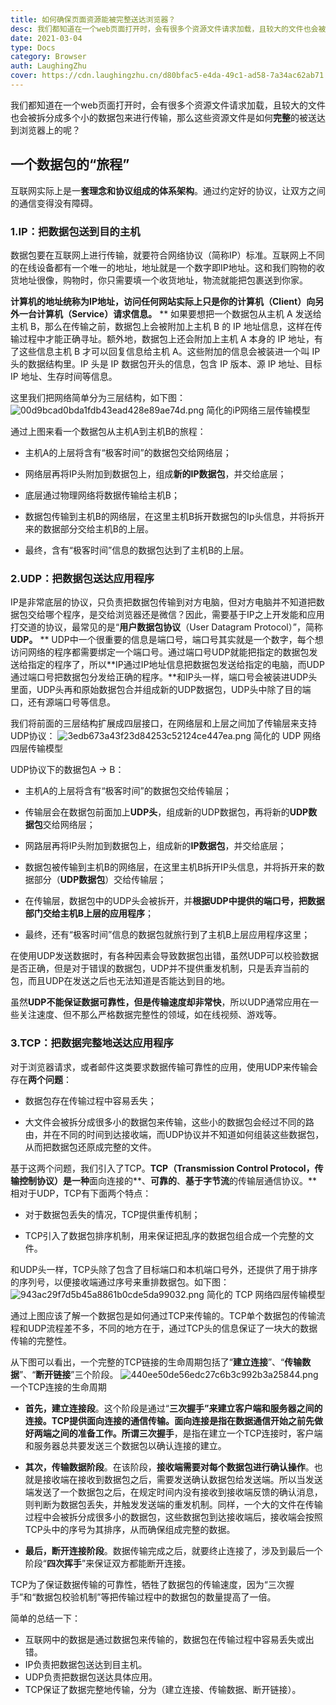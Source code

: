 ```yaml
---
title: 如何确保页面资源能被完整送达浏览器？
desc: 我们都知道在一个web页面打开时，会有很多个资源文件请求加载，且较大的文件也会被拆分成多个小的数据包来进行传输，那么这些资源文件是如何完整的被送达到浏览器上的呢？
date: 2021-03-04
type: Docs
category: Browser
auth: LaughingZhu
cover: https://cdn.laughingzhu.cn/d80bfac5-e4da-49c1-ad58-7a34ac62ab71.png
---
```


我们都知道在一个web页面打开时，会有很多个资源文件请求加载，且较大的文件也会被拆分成多个小的数据包来进行传输，那么这些资源文件是如何**完整**的被送达到浏览器上的呢？

## 一个数据包的“旅程”

互联网实际上是一**套理念和协议组成的体系架构**。通过约定好的协议，让双方之间的通信变得没有障碍。

### 1.IP：把数据包送到目的主机

数据包要在互联网上进行传输，就要符合网络协议（简称IP）标准。互联网上不同的在线设备都有一个唯一的地址，地址就是一个数字即IP地址。这和我们购物的收货地址很像，购物时，你只需要填一个收货地址，物流就能把包裹送到你家。

**计算机的地址统称为IP地址，访问任何网站实际上只是你的计算机（Client）向另外一台计算机（Service）请求信息。**
\*\*
如果要想把一个数据包从主机 A 发送给主机 B，那么在传输之前，数据包上会被附加上主机 B 的 IP 地址信息，这样在传输过程中才能正确寻址。额外地，数据包上还会附加上主机 A 本身的 IP 地址，有了这些信息主机 B 才可以回复信息给主机 A。这些附加的信息会被装进一个叫 IP 头的数据结构里。IP 头是 IP 数据包开头的信息，包含 IP 版本、源 IP 地址、目标 IP 地址、生存时间等信息。

这里我们把网络简单分为三层结构，如下图：
![00d9bcad0bda1fdb43ead428e89ae74d.png](https://cdn.laughingzhu.cn/1611281584087-f3d58693-3b12-4fe8-9d4a-a43e07837384.png)
简化的iP网络三层传输模型

通过上图来看一个数据包从主机A到主机B的旅程：

- 主机A的上层将含有“极客时间”的数据包交给网络层；

- 网络层再将IP头附加到数据包上，组成**新的IP数据包**，并交给底层；

- 底层通过物理网络将数据传输给主机B；

- 数据包传输到主机B的网络层，在这里主机B拆开数据包的Ip头信息，并将拆开来的数据部分交给主机B的上层。

- 最终，含有“极客时间”信息的数据包达到了主机B的上层。

### 2.UDP：把数据包送达应用程序

IP是非常底层的协议，只负责把数据包传输到对方电脑，但对方电脑并不知道把数据包交给哪个程序，是交给浏览器还是微信？因此，需要基于IP之上开发能和应用打交道的协议，最常见的是“**用户数据包协议**（User Datagram Protocol）”，简称**UDP。**
**
UDP中一个很重要的信息是端口号，端口号其实就是一个数字，每个想访问网络的程序都需要绑定一个端口号。通过端口号UDP就能把指定的数据包发送给指定的程序了，所以**IP通过IP地址信息把数据包发送给指定的电脑，而UDP通过端口号把数据包分发给正确的程序。\*\*和IP头一样，端口号会被装进UDP头里面，UDP头再和原始数据包合并组成新的UDP数据包，UDP头中除了目的端口，还有源端口号等信息。

我们将前面的三层结构扩展成四层接口，在网络层和上层之间加了传输层来支持UDP协议：
![3edb673a43f23d84253c52124ce447ea.png](https://cdn.laughingzhu.cn/1611283007077-99d349ae-9efe-42b3-890f-192ca3906013.png)
简化的 UDP 网络四层传输模型

UDP协议下的数据包A -> B：

- 主机A的上层将含有“极客时间”的数据包交给传输层；

- 传输层会在数据包前面加上**UDP头**，组成新的UDP数据包，再将新的**UDP数据包**交给网络层；

- 网路层再将IP头附加到数据包上，组成新的**IP数据包**，并交给底层；

- 数据包被传输到主机B的网络层，在这里主机B拆开IP头信息，并将拆开来的数据部分（**UDP数据包**）交给传输层；

- 在传输层，数据包中的UDP头会被拆开，并**根据UDP中提供的端口号，把数据部门交给主机B上层的应用程序**；

- 最终，还有“极客时间”信息的数据包就旅行到了主机B上层应用程序这里；

在使用UDP发送数据时，有各种因素会导致数据包出错，虽然UDP可以校验数据是否正确，但是对于错误的数据包，UDP并不提供重发机制，只是丢弃当前的包，而且UDP在发送之后也无法知道是否能达到目的地。

虽然**UDP不能保证数据可靠性，但是传输速度却非常快**，所以UDP通常应用在一些关注速度、但不那么严格数据完整性的领域，如在线视频、游戏等。

### 3.TCP：把数据完整地送达应用程序

对于浏览器请求，或者邮件这类要求数据传输可靠性的应用，使用UDP来传输会存在**两个问题**：

- 数据包存在传输过程中容易丢失；

- 大文件会被拆分成很多小的数据包来传输，这些小的数据包会经过不同的路由，并在不同的时间到达接收端，而UDP协议并不知道如何组装这些数据包，从而把数据包还原成完整的文件。

基于这两个问题，我们引入了TCP。**TCP（Transmission Control Protocol，传输控制协议）是一种**面向连接的**、**可靠的**、**基于字节流**的传输层通信协议。**相对于UDP，TCP有下面两个特点：

- 对于数据包丢失的情况，TCP提供重传机制；

- TCP引入了数据包排序机制，用来保证把乱序的数据包组合成一个完整的文件。

和UDP头一样，TCP头除了包含了目标端口和本机端口号外，还提供了用于排序的序列号，以便接收端通过序号来重排数据包。如下图：
![943ac29f7d5b45a8861b0cde5da99032.png](https://cdn.laughingzhu.cn/1611287749487-92df0b1d-2b19-4f27-aa2a-83c5fb267688.png)
简化的 TCP 网络四层传输模型

通过上图应该了解一个数据包是如何通过TCP来传输的。TCP单个数据包的传输流程和UDP流程差不多，不同的地方在于，通过TCP头的信息保证了一块大的数据传输的完整性。

从下图可以看出，一个完整的TCP链接的生命周期包括了“**建立连接**”、“**传输数据**”、“**断开链接**”三个阶段。
![440ee50de56edc27c6b3c992b3a25844.png](https://cdn.laughingzhu.cn/1611288107233-2c03f504-36c2-40be-813d-aaf8d18f74d9.png)一个TCP连接的生命周期

- **首先，建立连接段**。这个阶段是通过“**三次握手”**来建立客户端和服务器之间的连接。TCP提供面向连接的通信传输。**面向连接**是指在数据通信开始之前先做好两端之间的准备工作。所谓**三次握手**，是指在建立一个TCP连接时，客户端和服务器总共要发送三个数据包以确认连接的建立。

- **其次，传输数据阶段**。在该阶段，**接收端需要对每个数据包进行确认操作**。也就是接收端在接收到数据包之后，需要发送确认数据包给发送端。所以当发送端发送了一个数据包之后，在规定时间内没有接收到接收端反馈的确认消息，则判断为数据包丢失，并触发发送端的重发机制。同样，一个大的文件在传输过程中会被拆分成很多小的数据包，这些数据包到达接收端后，接收端会按照TCP头中的序号为其排序，从而确保组成完整的数据。

- **最后，断开连接阶段**。数据传输完成之后，就要终止连接了，涉及到最后一个阶段“**四次挥手**”来保证双方都能断开连接。

TCP为了保证数据传输的可靠性，牺牲了数据包的传输速度，因为“三次握手”和“数据包校验机制”等把传输过程中的数据包的数量提高了一倍。

简单的总结一下：

- 互联网中的数据是通过数据包来传输的，数据包在传输过程中容易丢失或出错。
- IP负责把数据包送达到目主机。
- UDP负责把数据包送达具体应用。
- TCP保证了数据完整地传输，分为（建立连接、传输数据、断开链接）。
